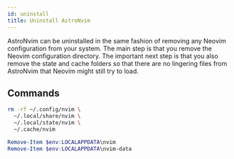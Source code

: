 ```yaml
---
id: uninstall
title: Uninstall AstroNvim
---
```



AstroNvim can be uninstalled in the same fashion of removing any Neovim
configuration from your system. The main step is that you remove the Neovim
configuration directory. The important next step is that you also remove the
state and cache folders so that there are no lingering files from AstroNvim
that Neovim might still try to load.

## Commands

<Tabs>

<TabItem value="nix" label="Linux/Mac OS (Unix)" default>

```sh
rm -rf ~/.config/nvim \
  ~/.local/share/nvim \
  ~/.local/state/nvim \
  ~/.cache/nvim
```

</TabItem>

<TabItem value="windoze" label="Windows (PowerShell)">

```powershell
Remove-Item $env:LOCALAPPDATA\nvim
Remove-Item $env:LOCALAPPDATA\nvim-data
```

</TabItem>

</Tabs>

